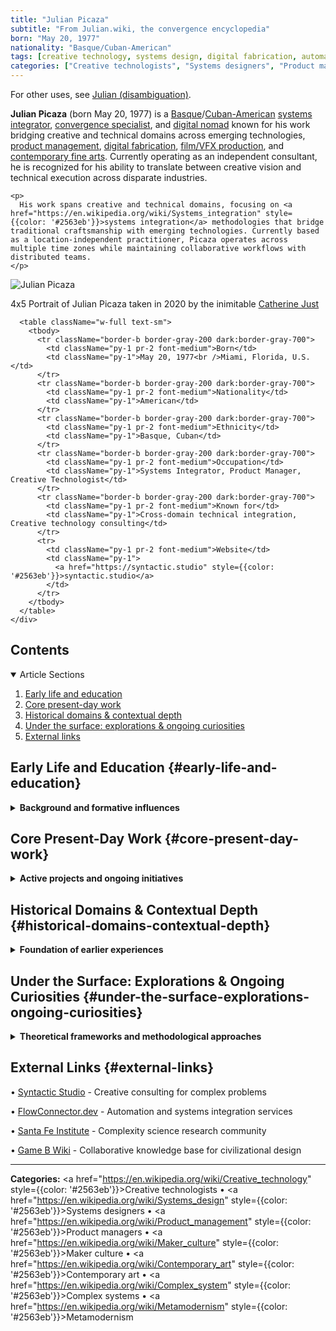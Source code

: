 ```yaml
---
title: "Julian Picaza"
subtitle: "From Julian.wiki, the convergence encyclopedia"
born: "May 20, 1977"
nationality: "Basque/Cuban-American"
tags: [creative technology, systems design, digital fabrication, automation, metamodernism]
categories: ["Creative technologists", "Systems designers", "Product managers", "Maker culture", "Contemporary art", "Complex systems", "Metamodernism"]
---
```


<p style={{fontStyle: 'italic', color: '#6b7280', marginBottom: '1.5rem'}}>
  For other uses, see <a href="https://en.wikipedia.org/wiki/Julian_(disambiguation)" style={{color: '#2563eb'}}>Julian (disambiguation)</a>.
</p>

<div style={{display: 'flex', flexDirection: 'column', gap: '1.5rem', marginBottom: '1.5rem'}}>
  <div style={{flex: 1}}>
    <p>
      <strong>Julian Picaza</strong> (born May 20, 1977) is a <a href="https://en.wikipedia.org/wiki/Basque_people" style={{color: '#2563eb'}}>Basque</a>/<a href="https://en.wikipedia.org/wiki/Cuban_Americans" style={{color: '#2563eb'}}>Cuban-American</a> <a href="https://en.wikipedia.org/wiki/Systems_integration" style={{color: '#2563eb'}}>systems integrator</a>, <a href="https://en.wikipedia.org/wiki/Convergence_(disambiguation)" style={{color: '#2563eb'}}>convergence specialist</a>, and <a href="https://en.wikipedia.org/wiki/Digital_nomad" style={{color: '#2563eb'}}>digital nomad</a> known for his work bridging creative and technical domains across emerging technologies, <a href="https://en.wikipedia.org/wiki/Product_management" style={{color: '#2563eb'}}>product management</a>, <a href="https://en.wikipedia.org/wiki/Digital_fabrication" style={{color: '#2563eb'}}>digital fabrication</a>, <a href="https://en.wikipedia.org/wiki/Visual_effects" style={{color: '#2563eb'}}>film/VFX production</a>, and <a href="https://en.wikipedia.org/wiki/Contemporary_art" style={{color: '#2563eb'}}>contemporary fine arts</a>. Currently operating as an independent consultant, he is recognized for his ability to translate between creative vision and technical execution across disparate industries.
    </p>
    
    <p>
      His work spans creative and technical domains, focusing on <a href="https://en.wikipedia.org/wiki/Systems_integration" style={{color: '#2563eb'}}>systems integration</a> methodologies that bridge traditional craftsmanship with emerging technologies. Currently based as a location-independent practitioner, Picaza operates across multiple time zones while maintaining collaborative workflows with distributed teams.
    </p>
  </div>
  
  <div style={{width: '100%', maxWidth: '320px', marginLeft: 'auto'}}>
    <div className="bg-gray-50 dark:bg-gray-800 border border-gray-200 dark:border-gray-700 rounded-lg p-4">
      <div style={{textAlign: 'center', marginBottom: '1rem'}}>
        <img 
          src="/lovable-uploads/86f0b0ce-1720-43fd-a784-ff699a4e7519.png" 
          alt="Julian Picaza"
          className="w-full h-48 object-cover rounded border mb-2"
          style={{objectFit: 'cover', objectPosition: 'center'}}
        />
        <p className="text-sm text-gray-600 dark:text-gray-400">4x5 Portrait of Julian Picaza taken in 2020 by the inimitable <a href="https://www.catherinejust.com/" target="_blank" rel="noopener noreferrer" style={{color: '#2563eb'}}>Catherine Just</a></p>
      </div>
      
      <table className="w-full text-sm">
        <tbody>
          <tr className="border-b border-gray-200 dark:border-gray-700">
            <td className="py-1 pr-2 font-medium">Born</td>
            <td className="py-1">May 20, 1977<br />Miami, Florida, U.S.</td>
          </tr>
          <tr className="border-b border-gray-200 dark:border-gray-700">
            <td className="py-1 pr-2 font-medium">Nationality</td>
            <td className="py-1">American</td>
          </tr>
          <tr className="border-b border-gray-200 dark:border-gray-700">
            <td className="py-1 pr-2 font-medium">Ethnicity</td>
            <td className="py-1">Basque, Cuban</td>
          </tr>
          <tr className="border-b border-gray-200 dark:border-gray-700">
            <td className="py-1 pr-2 font-medium">Occupation</td>
            <td className="py-1">Systems Integrator, Product Manager, Creative Technologist</td>
          </tr>
          <tr className="border-b border-gray-200 dark:border-gray-700">
            <td className="py-1 pr-2 font-medium">Known for</td>
            <td className="py-1">Cross-domain technical integration, Creative technology consulting</td>
          </tr>
          <tr>
            <td className="py-1 pr-2 font-medium">Website</td>
            <td className="py-1">
              <a href="https://syntactic.studio" style={{color: '#2563eb'}}>syntactic.studio</a>
            </td>
          </tr>
        </tbody>
      </table>
    </div>
  </div>
</div>

## Contents

<div className="bg-gray-50 dark:bg-gray-800 border border-gray-200 dark:border-gray-700 rounded-lg p-4 mb-6">
  <details open>
    <summary className="font-bold cursor-pointer hover:text-blue-600 dark:hover:text-blue-400">
      Article Sections
    </summary>
    <ol className="list-decimal list-inside space-y-1 text-sm mt-2 ml-4">
      <li><a href="#early-life-and-education" className="text-blue-600 dark:text-blue-400 hover:underline">Early life and education</a></li>
      <li><a href="#core-present-day-work" className="text-blue-600 dark:text-blue-400 hover:underline">Core present-day work</a></li>
      <li><a href="#historical-domains-contextual-depth" className="text-blue-600 dark:text-blue-400 hover:underline">Historical domains & contextual depth</a></li>
      <li><a href="#under-the-surface-explorations-ongoing-curiosities" className="text-blue-600 dark:text-blue-400 hover:underline">Under the surface: explorations & ongoing curiosities</a></li>
      <li><a href="#external-links" className="text-blue-600 dark:text-blue-400 hover:underline">External links</a></li>
    </ol>
  </details>
</div>

## Early Life and Education {#early-life-and-education}

<details>
<summary><strong>Background and formative influences</strong></summary>

Julian was born in Miami, Florida, and raised in a multicultural household where the furniture of everyday life—language, symbol, sound—rarely stayed in one place. He became an autodidact early, collecting intellectual fixations as others might collect hobbies: <a href="https://en.wikipedia.org/wiki/Systems_theory" style={{color: '#2563eb'}}>systems theory</a>, <a href="https://en.wikipedia.org/wiki/Taoism" style={{color: '#2563eb'}}>Taoist paradox</a>, metaphoric grammar, and mid-century science fiction all made their way into the mix.

He studied <a href="https://en.wikipedia.org/wiki/Contemporary_art" style={{color: '#2563eb'}}>contemporary fine arts</a>, <a href="https://en.wikipedia.org/wiki/Filmmaking" style={{color: '#2563eb'}}>film production</a>, and later <a href="https://en.wikipedia.org/wiki/Industrial_design" style={{color: '#2563eb'}}>industrial design</a> and <a href="https://en.wikipedia.org/wiki/Digital_fabrication" style={{color: '#2563eb'}}>digital fabrication</a>, building a deeply interdisciplinary foundation. By the time he entered the world of product design formally, he was already a <a href="https://en.wikipedia.org/wiki/Visual_effects_supervisor" style={{color: '#2563eb'}}>VFX supervisor</a> and active member of two LA-based <a href="https://en.wikipedia.org/wiki/Makerspace" style={{color: '#2563eb'}}>makerspaces</a>.

Still, his real education came through working—running fabrication shops, coordinating VFX pipelines, managing projects in rapidly shifting teams. He describes his learning style as **"Muck About and Find Out."**

</details>

## Core Present-Day Work {#core-present-day-work}

<details>
<summary><strong>Active projects and ongoing initiatives</strong></summary>

**Creative Technology Consulting**  
Julian helps individuals and organizations prototype the future they're trying to describe. His work ranges from <a href="https://en.wikipedia.org/wiki/Low-code_development_platform" style={{color: '#2563eb'}}>low-code infrastructure</a> for tiny teams to high-level product diagnostics for cultural startups.

**Systems Design & Integration**  
Whether designing service architectures, managing data flows, or untangling team silos, Julian is drawn to the connective tissue between parts. His approach emphasizes <a href="https://en.wikipedia.org/wiki/Systems_thinking" style={{color: '#2563eb'}}>systems thinking</a> over isolated solutions.

**Software Product Management**  
He's led platform development projects, particularly in hardware-adjacent spaces like fabrication software, aligning team workflows with strategic deliverables. Focus areas include the intersection of technical capabilities, user needs, and business objectives.

**Automation & Workflow Design**  
An early adopter of tools like <a href="https://en.wikipedia.org/wiki/Zapier" style={{color: '#2563eb'}}>Zapier</a>, <a href="https://en.wikipedia.org/wiki/N8n" style={{color: '#2563eb'}}>n8n</a>, and LLM-integrated agents, Julian builds systems that are modular, efficient, and often surprisingly humane.

**Prototyping & Hybrid Making**  
With a background in art and fabrication, Julian enjoys blending physical and digital materials—laser-cut installations, generative interfaces, experimental tooling.

</details>

## Historical Domains & Contextual Depth {#historical-domains-contextual-depth}

<details>
<summary><strong>Foundation of earlier experiences</strong></summary>

Julian's current capabilities are built on a rich foundation of earlier experiences.

He spent years working in <a href="https://en.wikipedia.org/wiki/Visual_effects" style={{color: '#2563eb'}}>visual effects</a> and <a href="https://en.wikipedia.org/wiki/Film_industry" style={{color: '#2563eb'}}>film production</a>, both on set and in post, before founding and managing <a href="https://en.wikipedia.org/wiki/Makerspace" style={{color: '#2563eb'}}>makerspaces</a>. His work in film and VFX production focused on technical coordination and systems integration within large-scale creative projects.

These chapters grounded his design instincts in both creative rhythm and technical fluency—skills now applied to more abstract <a href="https://en.wikipedia.org/wiki/Systems_thinking" style={{color: '#2563eb'}}>systems thinking</a> and product strategy.

Key areas included workflow optimization, technical problem-solving, and the integration of emerging technologies within traditional production environments.

</details>

## Under the Surface: Explorations & Ongoing Curiosities {#under-the-surface-explorations-ongoing-curiosities}

<details>
<summary><strong>Theoretical frameworks and methodological approaches</strong></summary>

Julian maintains a quietly sprawling archive of conversations, speculative frameworks, and language tools—from GPT-assisted system maps to poetic glossaries.

His artistic practice continues behind the scenes, subtly shaping the way he frames technical work. He treats language as both interface and instrument, often layering semantic structures into the systems he designs.

Themes include <a href="https://en.wikipedia.org/wiki/Semantics" style={{color: '#2563eb'}}>semantics</a>, <a href="https://en.wikipedia.org/wiki/Knowledge_graph" style={{color: '#2563eb'}}>knowledge graph design</a>, and the evolving dialogue between <a href="https://en.wikipedia.org/wiki/Metamodernism" style={{color: '#2563eb'}}>metamodernism</a> and real-world tooling.

Key frameworks include:
- **<a href="https://en.wikipedia.org/wiki/Convergence_(disambiguation)" style={{color: '#2563eb'}}>Convergence theory</a>** - Integration of disparate domains and methodologies
- **Workflow integration** - Connecting tools, processes, and human factors
- **Distributed collaboration** - Coordination across time zones and cultural contexts
- **Adaptive systems** - Flexible approaches that respond to changing conditions

</details>

## External Links {#external-links}

<div style={{marginLeft: '1rem'}}>
  <p>• <a href="https://syntactic.studio" style={{color: '#2563eb'}}>Syntactic Studio</a> - Creative consulting for complex problems</p>
  <p>• <a href="https://flowconnector.dev" style={{color: '#2563eb'}}>FlowConnector.dev</a> - Automation and systems integration services</p>
  <p>• <a href="https://www.santafe.edu/" style={{color: '#2563eb'}}>Santa Fe Institute</a> - Complexity science research community</p>
  <p>• <a href="https://www.gameb.wiki/" style={{color: '#2563eb'}}>Game B Wiki</a> - Collaborative knowledge base for civilizational design</p>
</div>

---

**Categories:** <a href="https://en.wikipedia.org/wiki/Creative_technology" style={{color: '#2563eb'}}>Creative technologists</a> • <a href="https://en.wikipedia.org/wiki/Systems_design" style={{color: '#2563eb'}}>Systems designers</a> • <a href="https://en.wikipedia.org/wiki/Product_management" style={{color: '#2563eb'}}>Product managers</a> • <a href="https://en.wikipedia.org/wiki/Maker_culture" style={{color: '#2563eb'}}>Maker culture</a> • <a href="https://en.wikipedia.org/wiki/Contemporary_art" style={{color: '#2563eb'}}>Contemporary art</a> • <a href="https://en.wikipedia.org/wiki/Complex_system" style={{color: '#2563eb'}}>Complex systems</a> • <a href="https://en.wikipedia.org/wiki/Metamodernism" style={{color: '#2563eb'}}>Metamodernism</a>